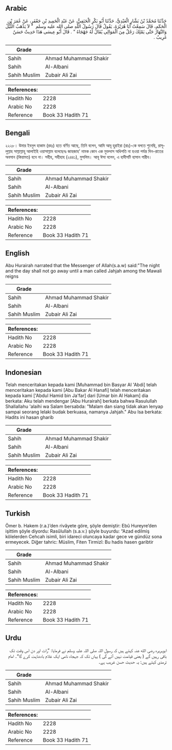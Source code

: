## Arabic


<div dir="rtl" lang="ar" style={{fontSize:'larger',backgroundColor:'#f8f9fa',padding:20}}>
حَدَّثَنَا مُحَمَّدُ بْنُ بَشَّارٍ الْعَبْدِيُّ، حَدَّثَنَا أَبُو بَكْرٍ الْحَنَفِيُّ، عَنْ عَبْدِ الْحَمِيدِ بْنِ جَعْفَرٍ، عَنْ عُمَرَ بْنِ الْحَكَمِ، قَالَ سَمِعْتُ أَبَا هُرَيْرَةَ، يَقُولُ قَالَ رَسُولُ اللَّهِ صلى الله عليه وسلم ‏ "‏ لاَ يَذْهَبُ اللَّيْلُ وَالنَّهَارُ حَتَّى يَمْلِكَ رَجُلٌ مِنَ الْمَوَالِي يُقَالُ لَهُ جَهْجَاهُ ‏"‏ ‏.‏ قَالَ أَبُو عِيسَى هَذَا حَدِيثٌ حَسَنٌ غَرِيبٌ ‏.‏
</div>
<div style={{backgroundColor:'#f8f9fa',padding:20, marginBottom: 10}}><table> <thead> <tr> <th>Grade</th> <th></th> </tr> </thead> <tbody> <tr><td>Sahih</td><td>Ahmad Muhammad Shakir</td></tr><tr><td>Sahih</td><td>Al-Albani</td></tr><tr><td>Sahih Muslim</td><td>Zubair Ali Zai</td></tr></tbody></table><table> <thead> <tr> <th>References:</th> <th></th> </tr> </thead> <tbody><tr><td>Hadith No</td><td>2228</td></tr><tr><td>Arabic No</td><td>2228</td></tr><tr><td>Reference</td><td>Book 33 Hadith 71</td></tr></tbody></table></div>

## Bengali


<div dir="ltr" lang="bn" style={{fontSize:'larger',backgroundColor:'#f8f9fa',padding:20}}>
২২২৮। উমার ইবনুল হাকাম (রহঃ) হতে বর্ণিত আছে, তিনি বলেন, আমি আবূ হুরাইরা (রাঃ)-কে বলতে শুনেছি, রাসূলুল্লাহ সাল্লাল্লাহু আলাইহি ওয়াসাল্লাম বলেছেনঃ জাহজাহ’ নামক কোন এক মুক্তদাস অধিপতি না হওয়া পর্যন্ত দিন-রাতের অবসান (কিয়ামত) হবে না। সহীহ, সহীহাহ (২৪৪১), মুসলিম। আবূ ঈসা বলেন, এ হাদীসটি হাসান গারীব।
</div>
<div style={{backgroundColor:'#f8f9fa',padding:20, marginBottom: 10}}><table> <thead> <tr> <th>Grade</th> <th></th> </tr> </thead> <tbody> <tr><td>Sahih</td><td>Ahmad Muhammad Shakir</td></tr><tr><td>Sahih</td><td>Al-Albani</td></tr><tr><td>Sahih Muslim</td><td>Zubair Ali Zai</td></tr></tbody></table><table> <thead> <tr> <th>References:</th> <th></th> </tr> </thead> <tbody><tr><td>Hadith No</td><td>2228</td></tr><tr><td>Arabic No</td><td>2228</td></tr><tr><td>Reference</td><td>Book 33 Hadith 71</td></tr></tbody></table></div>

## English


<div dir="ltr" lang="en" style={{fontSize:'larger',backgroundColor:'#f8f9fa',padding:20}}>
Abu Hurairah narrated that the Messenger of Allah(s.a.w) said:"The night and the day shall not go away until a man called Jahjah among the Mawali reigns
</div>
<div style={{backgroundColor:'#f8f9fa',padding:20, marginBottom: 10}}><table> <thead> <tr> <th>Grade</th> <th></th> </tr> </thead> <tbody> <tr><td>Sahih</td><td>Ahmad Muhammad Shakir</td></tr><tr><td>Sahih</td><td>Al-Albani</td></tr><tr><td>Sahih Muslim</td><td>Zubair Ali Zai</td></tr></tbody></table><table> <thead> <tr> <th>References:</th> <th></th> </tr> </thead> <tbody><tr><td>Hadith No</td><td>2228</td></tr><tr><td>Arabic No</td><td>2228</td></tr><tr><td>Reference</td><td>Book 33 Hadith 71</td></tr></tbody></table></div>

## Indonesian


<div dir="ltr" lang="id" style={{fontSize:'larger',backgroundColor:'#f8f9fa',padding:20}}>
Telah menceritakan kepada kami [Muhammad bin Basyar Al 'Abdi] telah menceritakan kepada kami [Abu Bakar Al Hanafi] telah menceritakan kepada kami ['Abdul Hamid bin Ja'far] dari [Umar bin Al Hakam] dia berkata: Aku telah mendengar [Abu Hurairah] berkata bahwa Rasulullah Shallallahu 'alaihi wa Salam bersabda: "Malam dan siang tidak akan lenyap sampai seorang lelaki budak berkuasa, namanya Jahjah." Abu Isa berkata: Hadits ini hasan gharib
</div>
<div style={{backgroundColor:'#f8f9fa',padding:20, marginBottom: 10}}><table> <thead> <tr> <th>Grade</th> <th></th> </tr> </thead> <tbody> <tr><td>Sahih</td><td>Ahmad Muhammad Shakir</td></tr><tr><td>Sahih</td><td>Al-Albani</td></tr><tr><td>Sahih Muslim</td><td>Zubair Ali Zai</td></tr></tbody></table><table> <thead> <tr> <th>References:</th> <th></th> </tr> </thead> <tbody><tr><td>Hadith No</td><td>2228</td></tr><tr><td>Arabic No</td><td>2228</td></tr><tr><td>Reference</td><td>Book 33 Hadith 71</td></tr></tbody></table></div>

## Turkish


<div dir="ltr" lang="tr" style={{fontSize:'larger',backgroundColor:'#f8f9fa',padding:20}}>
Ömer b. Hakem (r.a.)’den rivâyete göre, şöyle demiştir: Ebû Hureyre’den işittim şöyle diyordu: Rasûlullah (s.a.v.) şöyle buyurdu: “Azad edilmiş kölelerden Cehcah isimli, biri idareci oluncaya kadar gece ve gündüz sona ermeyecek. Diğer tahric: Müslim, Fiten Tirmizî: Bu hadis hasen garibtir
</div>
<div style={{backgroundColor:'#f8f9fa',padding:20, marginBottom: 10}}><table> <thead> <tr> <th>Grade</th> <th></th> </tr> </thead> <tbody> <tr><td>Sahih</td><td>Ahmad Muhammad Shakir</td></tr><tr><td>Sahih</td><td>Al-Albani</td></tr><tr><td>Sahih Muslim</td><td>Zubair Ali Zai</td></tr></tbody></table><table> <thead> <tr> <th>References:</th> <th></th> </tr> </thead> <tbody><tr><td>Hadith No</td><td>2228</td></tr><tr><td>Arabic No</td><td>2228</td></tr><tr><td>Reference</td><td>Book 33 Hadith 71</td></tr></tbody></table></div>

## Urdu


<div dir="rtl" lang="ur" style={{fontSize:'larger',backgroundColor:'#f8f9fa',padding:20}}>
ابوہریرہ رضی الله عنہ کہتے ہیں کہ رسول اللہ صلی اللہ علیہ وسلم نے فرمایا: ”رات اور دن اس وقت تک باقی رہیں گے ( یعنی قیامت نہیں آئے گی ) یہاں تک کہ جہجاہ نامی ایک غلام بادشاہت کرے گا“۔ امام ترمذی کہتے ہیں: یہ حدیث حسن غریب ہے۔
</div>
<div style={{backgroundColor:'#f8f9fa',padding:20, marginBottom: 10}}><table> <thead> <tr> <th>Grade</th> <th></th> </tr> </thead> <tbody> <tr><td>Sahih</td><td>Ahmad Muhammad Shakir</td></tr><tr><td>Sahih</td><td>Al-Albani</td></tr><tr><td>Sahih Muslim</td><td>Zubair Ali Zai</td></tr></tbody></table><table> <thead> <tr> <th>References:</th> <th></th> </tr> </thead> <tbody><tr><td>Hadith No</td><td>2228</td></tr><tr><td>Arabic No</td><td>2228</td></tr><tr><td>Reference</td><td>Book 33 Hadith 71</td></tr></tbody></table></div>